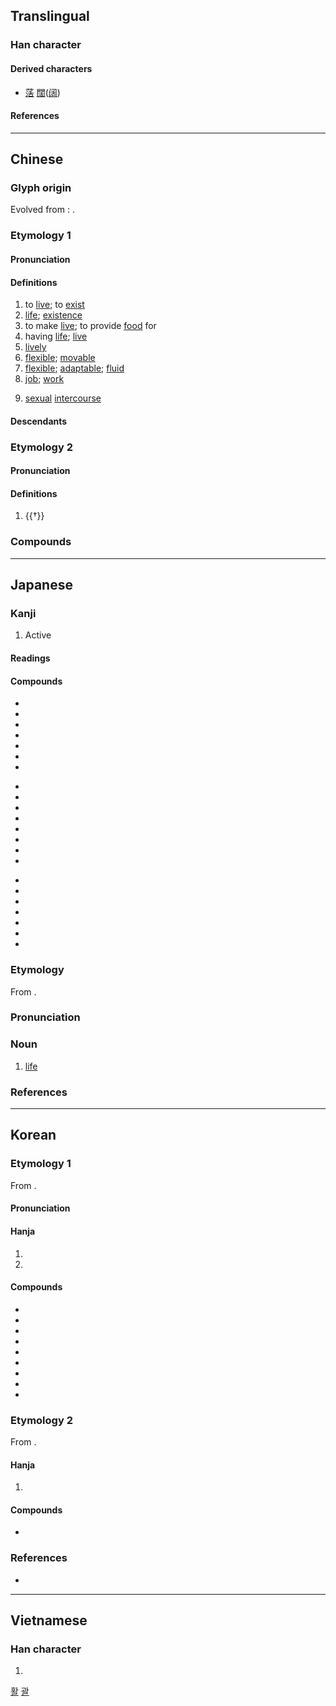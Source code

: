 {{also|话|㓉}}
{{character info}}
==Translingual==
{{stroke order|strokes=9}}

===Han character===
{{Han char|rn=85|rad=水|as=06|sn=9|four=32164|canj=EHJR|ids=⿰氵舌}}

====Derived characters====
* [[萿]] [[闊]]([[阔]])

====References====
{{Han ref|kx=0622.180|dkj=17423|dj=1018.160|hdz=31609.020|uh=6D3B}}

----

==Chinese==
{{zh-forms|alt=㓉,𣿛,𣴠,𦕾,𣸅,𣽅}}

===Glyph origin===
{{Han etym}}
Evolved from {{och-l|𣴠}}: {{Han compound|水|alt1=氵|t1=water|𠯑|c1=s|c2=p|ls=psc}}.

===Etymology 1===

====Pronunciation====
{{zh-pron
|m=huó
|m-s=
|dg=хуә1
|c=wut6
|c-t=
|g=uot7
|h=pfs=fa̍t;gd=fad6
|j=huah5
|mb=huă
|md=uăk
|mn=oa̍h/hoa̍t
|mn_note=oa̍h - vernacular, hoa̍t - literary
|mn-t=uah8
|w=5hhueq
|x=ho6
|mc=2
|oc=1,2
|cat=v,n,a,adv
}}

====Definitions====
{{zh-hanzi}}

# to [[live]]; to [[exist]]
# [[life]]; [[existence]]
# to make [[live]]; to provide [[food]] for
# having [[life]]; [[live]]
# [[lively]]
# [[flexible]]; [[movable]]
# [[flexible]]; [[adaptable]]; [[fluid]]
# [[job]]; [[work]]
# {{lb|zh|informal}} [[sexual]] [[intercourse]]
#: {{zh-x|器 大 活{huór} 好|the "tool" (penis) is big, [his] '''sex''' is good}}

====Descendants====
{{CJKV||かつ||hoạt}}

===Etymology 2===

====Pronunciation====
{{zh-pron
|m=guō,kuò,1nb=standard in Mainland,2nb=standard in Taiwan
|c=kut3
|h=pfs=
|md=
|mn=
|w=
|dial=n
|mc=1
|oc=n,1
|cat=n
}}

====Definitions====
{{zh-hanzi}}

# {{†}} {{zh-only|活活|guōguō}}

===Compounds===
{{zh-der|七死八活|上活|不快活|不死不活|不知死活|不管死活|不顧死活|乞活|永活|休閒活動|你死我活|借茶活捉|做活|做生活|偷活|偷生苟活|全活|出活|力氣活|半死不活|半死半活|吃生活|四清六活|圓活|地質活動|夜活|天真活潑|存活|存活率|守活寡|家活|尋死覓活|工業活動|巴家做活|幹家做活|幹活|康樂活動|強死強活|復活|復活節|心活|心活面軟|忙活|快活|快活三|快活林|性生活|成活|戶外活動|扛活|扛長活|拿手絕活|搞活|攛趕子活|攬活兒|放死放活|救活|敗部復活|文娛活動|新生活|木活字|歹生活|死中求活|死去活來|死告活央|死拉活拽|死模活漾|死活|死纏活纏|死聲活氣|死說活說|死追活追|水上活動|水活性|沒死活|泥活字|活人妻|活似真的|活佛|活便|活信|活像|活儲|活兒|活分|活剝生吞|活劇|活力|活動|活動中心|活動分子|活動卡通|活動房屋|活動目標|活動看板|活化|活化石|活化能|活化部位|活受罪|活口|活口米|活句|活命|活喇喇|活地獄|活埋|活埋人|活報劇|活塞|活太歲|活契|活套|活套頭|活字|活字典|活字本|活字版|活存|活學活用|活守寡|活寡|活寶|活寶貝|活局子|活廠經營|活性|活性疫苗|活性碳|活性菌|活扣兒|活捉|活捉王魁|活撮|活支|活支剌|活教材|活斷層|活會|活期|活期存款|活期放款|活棋|活機|活死人|活水|活水源流|活法|活泛|活活|活活潑潑|活淘氣|活潑|活火|活火山|活現|活瓣|活生生|活用|活神仙|活神活現|活結|活絡|活脫|活腳|活色生香|活菩薩|活著/活着|活落圈|活血|活血化瘀|活襯|活見鬼|活觀音|活計|活話|活該|活變|活路|活蹦亂跳|活躍|活達|活錢|活門|活門兒|活閃婆|活閻王|活靈活現|活靶子|活頁|活頁夾|活頁紙|活頁裝訂|活頭兒|活饑荒|活龍活現|濟公活佛|燒活|營活|物質生活|特賣活動|獨門絕活|生吞活剝|生擒活拿|生擒活捉|生活|生活品質|生活圈|生活型態|生活態度|生活教育|生活方式|生活水準|生活照|生活空間|生活習慣|生活費|生活資訊|生活輔導|生活領域|生龍活虎|社會活動|神氣活現|粗活|精神生活|細活|絕活|經濟活動|網上活動|繡活|羌活|耍活寶|耳軟心活|肺活量|自強活動|舒筋活血|花活|苟活|苦活兒|草間求活|莊稼活兒|藏活|藝文活動|要死要活|覓死尋活|討生活|課外活動|賣文為活|趕活兒|軟活|輕活|辭活|農活|過活|遛活|重活|銅活|鐵活|雙活|零活|靈活|風流快活|養家活口|養活|鮮活|活氣|活龍坪|生活條件|活欲:oa̍h-beh;Min Nan}}

{{zh-cat|Beginning|Intermediate}}

----

==Japanese==

===Kanji===
{{ja-kanji|grade=2|rs=水06}}

# Active

====Readings====
{{ja-readings
|goon=がち
|kanon=かつ<くわつ
|kun=い-きる, よみがえる
}}
{{attention|ja|historical form of goon reading (probably gwachi)}}

====Compounds====
{{top3}}
* {{ja-r|活%火|かっ%か}}
* {{ja-r|活%花|いけ%ばな}}
* {{ja-r|活%気|かっ%き}}
* {{ja-r|活%況|かっ%きょう}}
* {{ja-r|活%計|かっ%けい}}
* {{ja-r|活%殺%自%在|かっ%さつ%じ%ざい}}
* {{ja-r|活%字|かつ%じ}}
{{mid3}}
* {{ja-r|活%人%剣|かつ%じん%けん}}
* {{ja-r|活%水|かっ%すい}}
* {{ja-r|活%塞|かっ%そく|[[piston]]}}
* {{ja-r|活%動|かつ%どう}}
* {{ja-r|活%発|かっ%ぱつ}}
* {{ja-r|活%版|かっ%ぱん}}
* {{ja-r|活%仏|かつ%ぶつ}}
* {{ja-r|活%物|かつ%ぶつ}}
{{mid3}}
* {{ja-r|活%用|かつ%よう}}
* {{ja-r|活%力|かつ%りょく}}
* {{ja-r|活%路|かつ%ろ}}
* {{ja-r|活%火%山|かっ%か%ざん}}
* {{ja-r|生%活|せい%かつ}}
* {{ja-r|復%活|ふっ%かつ}}
* {{ja-r|復%活%祭|ふっ%かつ%さい}}
{{bottom}}

{{ja-kanjitab|かつ|yomi=o}}

===Etymology===
From {{bor|ja|ltc|-|sort=かつ}} {{m|zh|活|tr=hwat||to live}}.

===Pronunciation===
{{ja-pron|yomi=kanon|かつ|acc=1|acc_ref=DJR,NHK}}

===Noun===
{{ja-noun|かつ|hhira=くわつ}}

# [[life]]

===References===
<references/>

----

==Korean==

===Etymology 1===
From {{der|ko|ltc|-}} {{ltc-l|活|id=2}}.

{{collapse|
* {{hanja-dongguk|ᅘᅪᇙ〮|hhwálq}}
* {{hanja-sinjeung|활|hwal}}
|Historical readings
|bg=#FFFFFF}}

====Pronunciation====
{{ko-hanja-pron|활|ɸwa̠ɭ}}

====Hanja====
{{ko-hanja-search}}
{{ko-hanja|살다|살|활}}

# {{hanja form of|활|[[activity]]}}
# {{hanja form of|활|[[life]]; to [[have]] [[life]]; [[existence]]}}

====Compounds====
{{der-top3|Compounds}}
* {{ko-l|활력|活力}}
* {{ko-l|활인|活人}}
* {{ko-l|활성|活性}}
* {{ko-l|활자|活字}}
* {{ko-l|활발|活潑}}
* {{ko-l|활기|活氣}}
* {{ko-l|활약|活躍}}
* {{ko-l|생활|[[life]]; [[livelihood]]|生活}}
* {{ko-l|활동|[[activity]]|活動}}
{{der-bottom}}

===Etymology 2===
From {{der|ko|ltc|-}} {{ltc-l|活|id=1}}. 

{{collapse|
* {{hanja-dongguk|과ᇙ〮|kwálq}}
|Historical readings
|bg=#FFFFFF}}

====Hanja====
{{ko-hanja|[[물]] [[콸콸]] [[흐르다|흐를]]|괄}}

# {{lb|ko|literary Chinese}} {{hanja form of|괄|[[water]] [[gurgles]]}}

====Compounds====
{{der-top3|Compounds}}
* {{ko-l|괄괄|活活}}
{{der-bottom}}

===References===
* {{R:hanjadoc|5951}}

[[Category:Hanja readings|활]]
[[Category:Hanja readings|괄]]

----

==Vietnamese==

===Han character===
{{vi-readings|rs=水06|reading=[[hoạt]], [[oặt]], [[oạc]]}}

# {{rfdef|vi|sort=水06}}